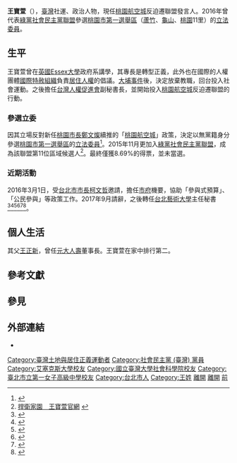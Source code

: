 {{Infobox_Person
| name        = 王寶萱
| image       = WangBaoxuan.jpg
| occupation  = 
| period      = 
| Sex         = 女
| nationality = {{ROC}}
| birth_date  = {{Birth date and age|year=1982|month=02|day=07}}
| party       = {{綠黨社會民主黨聯盟}}（2015年11月－）
| birth_place = {{TWN}}[[臺北市|臺北市]]
| education   = 
* [[艾塞克斯大學|英國Essex大學]]政治哲學博士
* 英國Essex大學意識型態與論述分析碩士
* [[台灣大學|台灣大學]]政治系、經濟系學士
* [[北一女中|北一女中]]
| past        = 
* [[桃園航空城|桃園航空城]]反迫遷聯盟發言人
* [[台灣人權促進會|台灣人權促進會]]副秘書長
* [[艾塞克斯大學|英國Essex大學]]政治系講師
* [[艾塞克斯大學|英國Essex大學]]轉型正義網絡專案助理
* [[國際特赦組織|國際特赦組織]]全球總部-[[中华人民共和国人权|中國人權]]小組
* [[臺北市政府|臺北市政府]]副發言人、[[臺北市政府秘書處|秘書處]]專員
* 台北藝術大學主任秘書
}}

'''王寶萱'''（{{bd|1982年|2月7日||}}），[[臺灣|臺灣]]社運、政治人物，現任[[桃園航空城|桃園航空城]]反迫遷聯盟發言人。2016年曾代表[[綠黨社會民主黨聯盟|綠黨社會民主黨聯盟]]參選[[桃園市第一選舉區|桃園市第一選舉區]]（[[蘆竹|蘆竹]]、[[龜山|龜山]]、[[桃園市|桃園]]11里）的[[立法委員|立法委員]]。

== 生平 ==
王寶萱曾在[[艾塞克斯大學|英國Essex大學]]政府系講學，其專長是轉型正義，此外也在國際的人權團體[[國際特赦組織|國際特赦組織]]負責[[居住人權|居住人權]]的倡議。[[大埔事件|大埔事件]]後，決定放棄教職，回台投入社會運動。之後擔任[[台灣人權促進會|台灣人權促進會]]副秘書長，並開始投入[[桃園航空城|桃園航空城]]反迫遷聯盟的行動。

=== 參選立委 ===
因其立場反對新任[[桃園市長|桃園市長]][[鄭文燦|鄭文燦]]續推的「[[桃園航空城|桃園航空城]]」政策，決定以無黨籍身分參選[[桃園市第一選舉區|桃園市第一選舉區]]的[[立法委員|立法委員]]<ref>{{cite news|title=挑戰5屆立委陳根德 王寶萱宣布參選立委|url=http://news.ltn.com.tw/news/politics/breakingnews/1319278|publisher=[[自由時報|自由時報]]|date=2015-05-16|accessdate=2015-12-02|archive-date=2015-11-20|archive-url=https://web.archive.org/web/20151120012210/http://news.ltn.com.tw/news/politics/breakingnews/1319278|dead-url=no}}</ref>。2015年11月更加入[[綠黨社會民主黨聯盟|綠黨社會民主黨聯盟]]，成為該聯盟第11位區域候選人<ref>[http://standforpeople.tw/ 捍衛家園　王寶萱官網] {{webarchive|url=https://web.archive.org/web/20151126231736/http://standforpeople.tw/ |date=2015-11-26 }}</ref>。最終僅獲8.69%的得票，並未當選。

=== 近期活動 ===
2016年3月1日，受[[台北市市長|台北市市長]][[柯文哲|柯文哲]]邀請，擔任[[柯文哲市府|市府]]機要，協助「參與式預算」、「公民參與」等政策工作。2017年9月請辭，之後轉任[[台北藝術大學|台北藝術大學]]主任秘書<ref>{{cite news|language=zh-tw|author=王彥喬|coauthors=|url=http://www.storm.mg/article/83670|title=柯文哲招手，王寶萱入府協助「公民參與」市政|work=|publisher=[[風傳媒|風傳媒]]|pages=|date=2016-03-01|accessdate=2016-03-08|archive-date=2016-03-10|archive-url=https://web.archive.org/web/20160310182116/http://www.storm.mg/article/83670|dead-url=no}}</ref><ref>{{cite news|language=zh-tw|author=Zou Chi|coauthors=|url=http://www.thenewslens.com/post/291163/|title=延攬王寶萱 柯文哲：年輕人與其抗爭不如到體制內做事|work=|publisher=[[The_News_Lens關鍵評論|The News Lens關鍵評論]]|pages=|date=2016-03-01|accessdate=2016-03-08|archive-date=2016-03-08|archive-url=https://web.archive.org/web/20160308110848/http://www.thenewslens.com/post/291163/|dead-url=no}}</ref><ref>{{cite news|language=zh-tw|author=風傳媒綜合報導|coauthors=|url=http://www.storm.mg/article/83798|title=王寶萱入市府，董座爸：她希望在體制內找到做事的空間|work=|publisher=[[風傳媒|風傳媒]]|pages=|date=2016-03-02|accessdate=2016-03-08|archive-date=2016-03-05|archive-url=https://web.archive.org/web/20160305094526/http://www.storm.mg/article/83798|dead-url=no}}</ref><ref>{{cite news|language=zh-tw|author=綜合報導|coauthors=|url=http://news.ltn.com.tw/news/politics/breakingnews/1618639|title=王寶萱入北市府 父：她希望幫助更多人|work=|publisher=[[自由時報|自由時報]]|pages=|date=2016-03-02|accessdate=2016-03-08|archive-date=2016-03-08|archive-url=https://web.archive.org/web/20160308114403/http://news.ltn.com.tw/news/politics/breakingnews/1618639|dead-url=no}}</ref><ref>{{cite news|language=zh-tw|author=顧荃|coauthors=|url=http://www.cna.com.tw/news/aloc/201603010169-1.aspx|title=延攬王寶萱 柯文哲：抗爭不如體制內做事|work=|publisher=[[中央通訊社|中央通訊社]]|pages=|date=2016-03-01|accessdate=2016-03-08|archive-date=2016-03-08|archive-url=https://web.archive.org/web/20160308115551/http://www.cna.com.tw/news/aloc/201603010169-1.aspx|dead-url=no}}</ref><ref>{{cite news|language=zh-tw|author=田裕斌|coauthors=|url=http://www.cna.com.tw/news/firstnews/201603010461-1.aspx|title=王寶萱入市府 董座爸：她只是擇善固執|work=|publisher=[[中央通訊社|中央通訊社]]|pages=|date=2016-03-01|accessdate=2016-03-08|archive-date=2016-03-08|archive-url=https://web.archive.org/web/20160308115015/http://www.cna.com.tw/news/firstnews/201603010461-1.aspx|dead-url=no}}</ref>。

== 個人生活 ==
其父[[王正新|王正新]]，曾任[[元大人壽|元大人壽]]董事長。王寶萱在家中排行第二。

== 參考文獻 ==
{{Reflist}}

== 參見 ==
{{Portal box|台灣|政治|人物}}

== 外部連結 ==
* {{youtube|channel=UCKt1_2BO8t9qBLgGLc8Z4Bg|王寶萱_公用帳戶}}

{{DEFAULTSORT:Wang, Baoxuan}}
[[Category:臺灣土地與居住正義運動者|Category:臺灣土地與居住正義運動者]]
[[Category:社會民主黨_(臺灣)_黨員|Category:社會民主黨 (臺灣) 黨員]]
[[Category:艾塞克斯大學校友|Category:艾塞克斯大學校友]]
[[Category:國立臺灣大學社會科學院校友|Category:國立臺灣大學社會科學院校友]]
[[Category:臺北市立第一女子高級中學校友|Category:臺北市立第一女子高級中學校友]]
[[Category:台北市人|Category:台北市人]]
[[Category:王姓|Category:王姓]]
[[Category:柯文哲團隊|離開]]
[[Category:柯文哲市府成員|離開]]
[[Category:臺北市政府官員|前]]